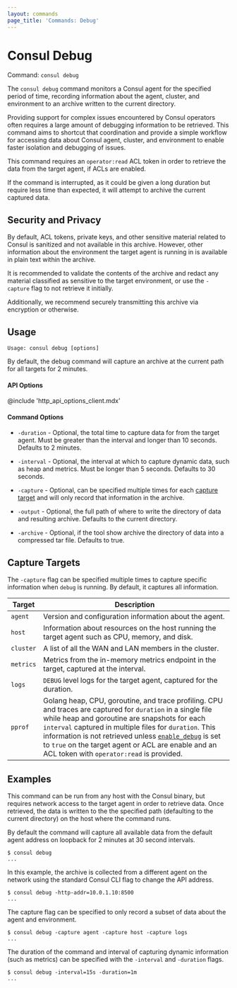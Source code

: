 ```yaml
---
layout: commands
page_title: 'Commands: Debug'
---
```


# Consul Debug

Command: `consul debug`

The `consul debug` command monitors a Consul agent for the specified period of
time, recording information about the agent, cluster, and environment to an archive
written to the current directory.

Providing support for complex issues encountered by Consul operators often
requires a large amount of debugging information to be retrieved. This command
aims to shortcut that coordination and provide a simple workflow for accessing
data about Consul agent, cluster, and environment to enable faster
isolation and debugging of issues.

This command requires an `operator:read` ACL token in order to retrieve the
data from the target agent, if ACLs are enabled.

If the command is interrupted, as it could be given a long duration but
require less time than expected, it will attempt to archive the current
captured data.

## Security and Privacy

By default, ACL tokens, private keys, and other sensitive material related
to Consul is sanitized and not available in this archive. However, other
information about the environment the target agent is running in is available
in plain text within the archive.

It is recommended to validate the contents of the archive and redact any
material classified as sensitive to the target environment, or use the `-capture`
flag to not retrieve it initially.

Additionally, we recommend securely transmitting this archive via encryption
or otherwise.

## Usage

`Usage: consul debug [options]`

By default, the debug command will capture an archive at the current path for
all targets for 2 minutes.

#### API Options

@include 'http_api_options_client.mdx'

#### Command Options

- `-duration` - Optional, the total time to capture data for from the target agent. Must
  be greater than the interval and longer than 10 seconds. Defaults to 2 minutes.

- `-interval` - Optional, the interval at which to capture dynamic data, such as heap
  and metrics. Must be longer than 5 seconds. Defaults to 30 seconds.

- `-capture` - Optional, can be specified multiple times for each [capture target](#capture-targets)
  and will only record that information in the archive.

- `-output` - Optional, the full path of where to write the directory of data and
  resulting archive. Defaults to the current directory.

- `-archive` - Optional, if the tool show archive the directory of data into a
  compressed tar file. Defaults to true.

## Capture Targets

The `-capture` flag can be specified multiple times to capture specific
information when `debug` is running. By default, it captures all information.

| Target    | Description                                                                                                                                                                                                                                                                                                                                                                                                               |
| --------- | ------------------------------------------------------------------------------------------------------------------------------------------------------------------------------------------------------------------------------------------------------------------------------------------------------------------------------------------------------------------------------------------------------------------------- |
| `agent`   | Version and configuration information about the agent.                                                                                                                                                                                                                                                                                                                                                                    |
| `host`    | Information about resources on the host running the target agent such as CPU, memory, and disk.                                                                                                                                                                                                                                                                                                                           |
| `cluster` | A list of all the WAN and LAN members in the cluster.                                                                                                                                                                                                                                                                                                                                                                     |
| `metrics` | Metrics from the in-memory metrics endpoint in the target, captured at the interval.                                                                                                                                                                                                                                                                                                                                      |
| `logs`    | `DEBUG` level logs for the target agent, captured for the duration.                                                                                                                                                                                                                                                                                                                                                       |
| `pprof`   | Golang heap, CPU, goroutine, and trace profiling. CPU and traces are captured for `duration` in a single file while heap and goroutine are snapshots for each `interval` captured in multiple files for `duration`. This information is not retrieved unless [`enable_debug`](/docs/agent/options#enable_debug) is set to `true` on the target agent or ACL are enable and an ACL token with `operator:read` is provided. |

## Examples

This command can be run from any host with the Consul binary, but requires
network access to the target agent in order to retrieve data. Once retrieved,
the data is written to the the specified path (defaulting to the current
directory) on the host where the command runs.

By default the command will capture all available data from the default
agent address on loopback for 2 minutes at 30 second intervals.

```shell-session
$ consul debug
...
```

In this example, the archive is collected from a different agent on the
network using the standard Consul CLI flag to change the API address.

```shell-session
$ consul debug -http-addr=10.0.1.10:8500
...
```

The capture flag can be specified to only record a subset of data
about the agent and environment.

```shell-session
$ consul debug -capture agent -capture host -capture logs
...
```

The duration of the command and interval of capturing dynamic
information (such as metrics) can be specified with the `-interval`
and `-duration` flags.

```shell-session
$ consul debug -interval=15s -duration=1m
...
```
